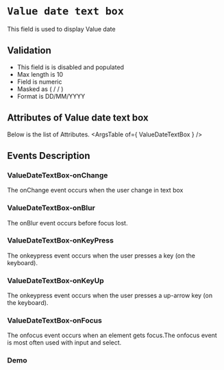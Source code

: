 <!-- Custom-MDX-Documentation.mdx -->

# `Value date text box`

 
This field is used to display Value date

## Validation 
- This field is is disabled and populated
- Max length is 10
- Field is numeric
- Masked as (  /  /    )
- Format is DD/MM/YYYY

## Attributes of Value date text box
Below is the list of Attributes.
<ArgsTable of={ ValueDateTextBox } /> 

## Events Description

### ValueDateTextBox-onChange

The onChange event occurs when the user change in text box

### ValueDateTextBox-onBlur

The onBlur event occurs before focus lost.

### ValueDateTextBox-onKeyPress

The onkeypress event occurs when the user presses a key (on the keyboard).

### ValueDateTextBox-onKeyUp

The onkeypress event occurs when the user presses a up-arrow key (on the keyboard).

### ValueDateTextBox-onFocus

The onfocus event occurs when an element gets focus.The onfocus event is most often used with input and select.
### Demo

<Canvas>
<Story id="valuedatetextbox--primary" />
</Canvas>

 
